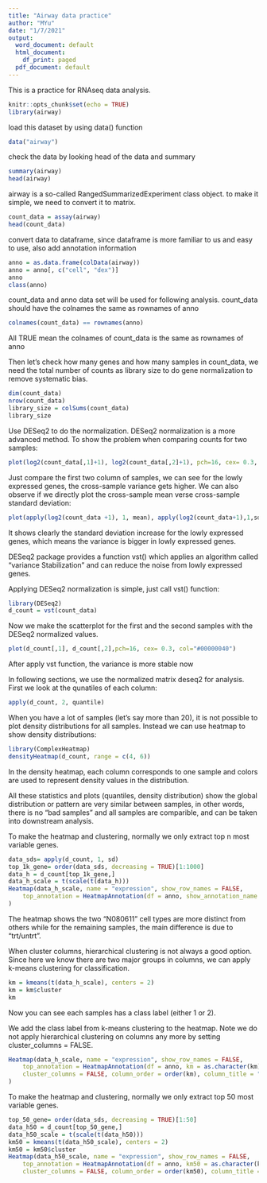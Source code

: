 ```yaml
---
title: "Airway data practice"
author: "MYu"
date: "1/7/2021"
output:
  word_document: default
  html_document:
    df_print: paged
  pdf_document: default
---
```

This is a practice for RNAseq data analysis.

```r
knitr::opts_chunk$set(echo = TRUE)
library(airway)
```
load this dataset by using data() function
```r
data("airway")
```
check the data by looking head of the data and summary
```r
summary(airway)
head(airway)
```
airway is a so-called RangedSummarizedExperiment class object. to make it simple, we need to convert it to matrix.
```r
count_data = assay(airway)
head(count_data)
```
convert data to dataframe, since dataframe is more familiar to us and easy to use, also add annotation
information
```r
anno = as.data.frame(colData(airway))
anno = anno[, c("cell", "dex")]
anno
class(anno)
```
count_data and anno data set will be used for following analysis. count_data should have the colnames the same as rownames of anno
```r
colnames(count_data) == rownames(anno)
```
All TRUE mean the colnames of count_data is the same as rownames of anno

Then let's check how many genes and how many samples in count_data, we need the total number of counts as library size to do gene normalization to remove systematic bias.
```r
dim(count_data)
nrow(count_data)
library_size = colSums(count_data)
library_size
```
Use DESeq2 to do the normalization. DESeq2 normalization is a more advanced method. To show the problem when comparing counts for two samples:
```r
plot(log2(count_data[,1]+1), log2(count_data[,2]+1), pch=16, cex= 0.3, col="#00000040")
```
Just compare the first two column of samples, we can see for the lowly expressed genes, the cross-sample variance gets higher. We can also observe if we directly plot the cross-sample mean verse cross-sample standard deviation:
```r
plot(apply(log2(count_data +1), 1, mean), apply(log2(count_data+1),1,sd), pch=16, cex= 0.3, col="#00000040")
```
It shows clearly the standard deviation increase for the lowly expressed genes, which means the variance is bigger in lowly expressed genes.

DESeq2 package provides a function vst() which applies an algorithm called “variance Stabilization” and can reduce the noise from lowly expressed genes.

Applying DESeq2 normalization is simple, just call vst() function:
```r
library(DESeq2)
d_count = vst(count_data)
```
Now we make the scatterplot for the first and the second samples with the DESeq2 normalized values.
```r
plot(d_count[,1], d_count[,2],pch=16, cex= 0.3, col="#00000040")
```

After apply vst function, the variance is more stable now

In following sections, we use the normalized matrix deseq2 for analysis.
First we look at the qunatiles of each column:
```r
apply(d_count, 2, quantile)
```
When you have a lot of samples (let’s say more than 20), it is not possible to plot density distributions for all samples. Instead we can use heatmap to show density distributions:
```r
library(ComplexHeatmap)
densityHeatmap(d_count, range = c(4, 6))
```
In the density heatmap, each column corresponds to one sample and colors are used to represent density values in the distribution.

All these statistics and plots (quantiles, density distribution) show the global distribution or pattern are very similar between samples, in other words, there is no “bad samples” and all samples are comparible, and can be taken into downstream analysis.

To make the heatmap and clustering, normally we only extract top n most variable genes.
```r
data_sds= apply(d_count, 1, sd)
top_1k_gene= order(data_sds, decreasing = TRUE)[1:1000]
data_h = d_count[top_1k_gene,]
data_h_scale = t(scale(t(data_h)))
Heatmap(data_h_scale, name = "expression", show_row_names = FALSE,
    top_annotation = HeatmapAnnotation(df = anno, show_annotation_name = TRUE)
)
```
The heatmap shows the two “N080611” cell types are more distinct from others while for the remaining samples, the main difference is due to “trt/untrt”.

When cluster columns, hierarchical clustering is not always a good option. Since here we know there are two major groups in columns, we can apply k-means clustering for classification.
```r
km = kmeans(t(data_h_scale), centers = 2)
km = km$cluster
km
```
Now you can see each samples has a class label (either 1 or 2).

We add the class label from k-means clustering to the heatmap. Note we do not apply hierarchical clustering on columns any more by setting cluster_columns = FALSE.
```r
Heatmap(data_h_scale, name = "expression", show_row_names = FALSE,
    top_annotation = HeatmapAnnotation(df = anno, km = as.character(km), show_annotation_name = TRUE),
    cluster_columns = FALSE, column_order = order(km), column_title = "by k-means clustering"
)
```
To make the heatmap and clustering, normally we only extract top 50 most variable genes.
```r
top_50_gene= order(data_sds, decreasing = TRUE)[1:50]
data_h50 = d_count[top_50_gene,]
data_h50_scale = t(scale(t(data_h50)))
km50 = kmeans(t(data_h50_scale), centers = 2)
km50 = km50$cluster
Heatmap(data_h50_scale, name = "expression", show_row_names = FALSE,
    top_annotation = HeatmapAnnotation(df = anno, km50 = as.character(km50), show_annotation_name = TRUE),
    cluster_columns = FALSE, column_order = order(km50), column_title = "by k-means clustering")
```








